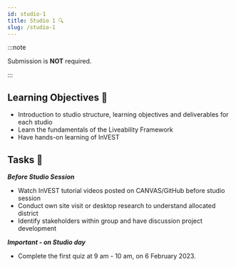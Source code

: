```yaml
---
id: studio-1
title: Studio 1 🔍
slug: /studio-1
---
```





<StudioType type="working"/>

:::note 

Submission is __NOT__ required. 

:::

## Learning Objectives 🎯

- Introduction to studio structure, learning objectives and deliverables for each studio
- Learn the fundamentals of the Liveability Framework 
- Have hands-on learning of InVEST

## Tasks 🔨
***Before Studio Session***
- Watch InVEST tutorial videos posted on CANVAS/GitHub before studio session
- Conduct own site visit or desktop research to understand allocated district
- Identify stakeholders within group and have discussion project development

***Important - on Studio day***
- Complete the first quiz at 9 am - 10 am, on 6 February 2023.
